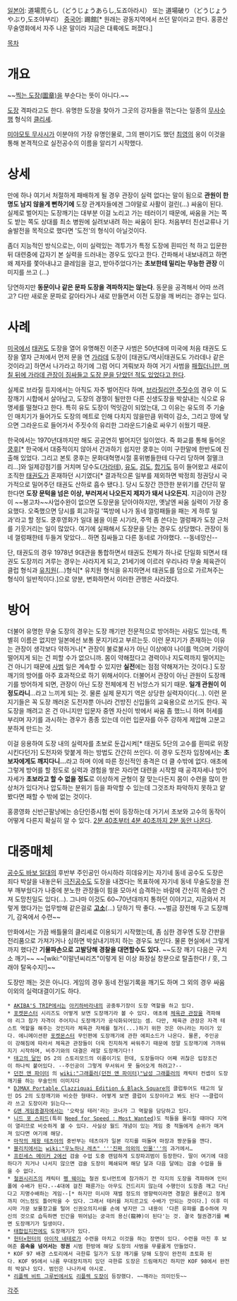 [[일본어]]: 道場荒らし（どうじょうあらし,도죠아라시） 또는 道場破り（どうじょうやぶり,도조야부리）
[[중국어]]: 踢館[* 원래는 광동지역에서 쓰던 말이라고 한다. 홍콩산 무술영화에서 자주 나온 말이라 지금은 대륙에도 퍼졌다.]

[[목차]]

= 개요 =
~~[[도장#s-1|찍는 도장(圖章)]]을 부순다는 뜻이 아니다.~~

[[도장#s-2|도장]] 격파라고도 한다. 유명한 도장을 찾아가 그곳의 강자들을 꺾는다는 일종의 [[무사수행]] 형식의 [[클리셰]].

[[미야모토 무사시]]가 이분야의 가장 유명인물로, 그의 팬이기도 했던 [[최영의]] 옹이 이것을 통해 본격적으로 실전공수의 이름을 알리기 시작했다. 

= 상세 =
만에 하나 여기서 처절하게 패배하게 될 경우 관장이 실력 없다는 말이 됨으로 '''관원이 한명도 남지 않을게 뻔하기에''' 도장 관계자들에겐 그야말로 사활이 걸린(...) 싸움이 된다. 실제로 벌어지는 도장깨기는 대부분 이걸 노리고 가는 테러이기 때문에, 싸움을 거는 쪽도 받는 쪽도 상대를 최소 병원에 실려보내려 하는 싸움이 된다. 처음부터 친선교류나 기술발전을 목적으로 했다면 '도전'의 형식이 아닐것이다.

좀더 지능적인 방식으로는, 이미 실력있는 격투가가 특정 도장에 흰띠인 척 하고 입문한뒤 대련중에 갑자기 본 실력을 드러내는 경우도 있다고 한다. 간파해서 내보내려고 하면 왜 제자를 쫓아내냐고 클레임을 걸고, 받아주었다가는 '''초보한테 밀리는 무능한 관장''' 이미지를 쓰고 (...)

당연하지만 '''동문이나 같은 문파 도장을 격파하지는 않는다'''. 동문을 공격해서 어따 쓰려고? 다만 새로운 문파로 갈아타거나 새로 만들면서 이전 도장을 깨 버리는 경우는 있다.
= 사례 =
[[미국]]에서 [[태권도]] 도장을 열어 유명해진 이준구 사범은 50년대에 미국에 처음 태권도 도장을 열자 근처에서 먼저 문을 연 [[가라데]] 도장이 [태권도/역사|태권도도 가라데나 같은 것이라고] 하면서 나가라고 하기에 그럼 어디 겨뤄보자 하여 거기 사범을 [[역관광|패줬더니만, 며칠 뒤에 가라데 관장이 짐싸들고 도장 문을 닫았던 적도 있었다고 한다]].

실제로 브라질 등지에서는 아직도 자주 벌어진다 하며, [[브라질리안 주짓수]]의 경우 이 도장깨기 시합에서 살아남고, 도장의 경쟁이 될만한 다른 신생도장을 박살내는 식으로 유명세를 떨쳤다고 한다. 특히 유도 도장이 먹잇감이 되었는대, 그 이유는 유도의 주 기술인 매치기가 들어가도 도장의 메트로 인해 다치지 않을만큼 위력이 감소, 그리고 땅에 닿으면 그라운드로 들어가서 주짓수의 유리한 그라운드기술로 싸우기 쉬웠기 때문.

한국에서는 1970년대까지만 해도 공공연히 벌어지던 일이었다. 즉 화교를 통해 들어온 [[쿵후]][* 한국에서 대중적이지 않아서 간과하기 쉽지만 쿵후는 이미 구한말에 한반도에 진출해 있었다. 그리고 본토 쿵후는 문화대혁명시절 홍위병들한테 다구리 당하며 절멸크리...]와 일제강점기를 거치며 당수도([[가라테]]), [[유도]], [[검도]], [[합기도]] 등이 들어왔고 새로이 조직한 [[태권도]]가 혼재하던 시기였다[* 결과적으론 일부를 제외하면 박정희 정권당시 국가적으로 밀어주던 태권도 산하로 흡수 됐다.]. 당시 도장간 깐깐한 분위기를 간단히 말한다면 '''도장 문턱을 넘은 이상, 부러져서 나오든지 제자가 돼서 나오든지'''. 지금이야 관장이 ~~봉고차~~사업수완이 없으면 도장문을 닫아야하지만, 옛날엔 싸움 실력이 가장 중요했다. 오죽했으면 당시를 회고하길 '뚝방에 나가 동네 껄렁패들을 패는 게 하루 일과'라고 할 정도. 쿵후영화가 일대 붐을 이룬 시기라, 주먹 좀 쓴다는 껄렁패가 도장 근처를 기웃거리는 일이 많았다. 여기에 실패해서 도장문을 닫는 경우도 상당했다. 관장이 동네 껄렁패한테 두들겨 맞았다... 하면 짐싸들고 다른 동네로 가야했다. --동네망신--

단, 태권도의 경우 1978년 9대관을 통합하면서 태권도 전체가 하나로 단일화 되면서 태권도 도장끼리 겨루는 경우는 사라지게 되고, 21세기에 이르러 우리나라 무술 체육관이 클럽 형식과 [[유치원]](...)형식[* 유치원 형식을 유지하면서 태권도를 덤으로 가르쳐주는 형식이 일반적이다.]으로 양분, 변화하면서 이러한 관행은 사라졌다.

= 방어 =
더불어 유명한 무술 도장의 경우는 도장 깨기만 전문적으로 방어하는 사람도 있는데, 특별히 이름은 없지만 일본에선 보통 문지기라고 부르는듯. 이런 문지기가 존재하는 이유는 관장이 생각보다 약하거나[* 관장이 불로불사가 아닌 이상에야 나이를 먹으며 기량이 떨어지게 되는 건 피할 수가 없으니까. 몸이 약해젔다고 경력이나 지도력까지 떨어지는 건 아니기 때문에 [[사범]] 일은 계속할 수 있지만 '''실전'''에는 점점 약해져가는 것이다.] 도장깨기의 방어를 아주 효과적으로 하기 위해서이다. 더불어서 관장이 아닌 관원이 도장깨기를 방어하게 되면, 관장이 아닌 도장 전체에게 진 뉘앙스가 되기 때문. '''일개 관원이 이 정도라니'''…라고 느끼게 되는 것. 물론 실제 문지기 역은 상당한 실력자이다(…). 이런 문지기들은 꼭 도장 깨러온 도전자뿐 아니라 건방진 신입들의 교육용으로 쓰기도 한다. 꼭 도장을 깨려고 온 건 아니지만 입문자 중엔 자신이 밖에서 싸움 좀 했느니 하며 허세를 부리며 자기를 과시하는 경우가 종종 있는데 이런 입문자를 아주 강하게 제압해 고분고분하게 만드는 것.

이걸 응용하여 도장 내의 실력자를 초보로 둔갑시켜[* 태권도 5단의 고수를 흰띠로 위장시킨다던가] 도전자와 맞붙게 하는 방법도 간간히 쓰인다. 이 경우 도전자 입장에서는 '''초보자에게도 깨지다니…'''라고 하며 이에 따른 정신적인 충격은 더 클 수밖에 없다. 애초에 그렇게 방어를 할 정도로 실력과 경험을 쌓은 자라면 대련을 시작할 때 공격자세나 방어자세가 '''초보라고 할 수 없을 정도'''로 이상하게 균형이 잘 맞는다든지 몸이 수련을 많이 한 상처가 있다거나 압도하는 분위기 등을 파악할 수 있는데 그것조차 파악하지 못하고 얕봤다면 패할 수 밖에 없는 것이다.

홍콩영화 신반근팔냥에는 승단인증시험 씬이 등장하는데 거기서 초보와 고수의 동작이 어떻게 다른지 확실히 알 수 있다. [http://www.youtube.com/watch?v=2DjchkE4tYk 2분 40초부터 4분 40초까지 2분 동안 나온다].

= 대중매체 =
[[공수도 바보 일대]]의 후반부 주인공인 아시하라 히데유키는 자기네 동네 공수도 도장은 죄다 박살을 내놓은뒤 [[극진공수도]] 도장을 내겠다는 목표하에 자기네 동네 무술도장을 전부 깨부쉈다가 나중에 분노한 관장들이 힘을 모아서 습격하는 바람에 간신히 목숨만 건져 도망친일도 있다(...). 그나마 이것도 60~70년대까지 통하던 이야기고, 지금와서 저렇게 했다가는 업무방해 같은걸로 '''[[고소]]'''(...) 당하기 딱 좋다. ~~벌금 장전해 두고 도장깨기, 감옥에서 수련~~

만화에서는 가끔 배틀물의 클리셰로 이용되기 시작했는데, 좀 심한 경우엔 도장 간판을 전리품으로 가져가거나 심하면 박살내기까지 하는 경우도 보인다. 물론 현실에서 그렇게까지 했다간 '''기물파손으로 고발당해 경찰을 대면할수도 있다.''' ~~도장 깨기 다음은 구치소 깨기~~ ~~[wiki:"이말년씨리즈"이렇게 된 이상 화장실 창문으로 탈출한다! / 훗, 그래야 탈옥수지!]~~

도장만 깨는 것은 아니다. 게임의 경우 동네 전일기록을 깨기도 하며 그 외의 경우 싸움 이외의 실력대결이기도 하다.

 * [[AKIBA'S TRIP]]에서는 [[아키하바라]]내의 공중투기장이 도장 역할을 하고 있다.
 * [[포켓몬스터]] 시리즈도 어떻게 보면 도장깨기라 볼 수 있다. 애초에 [[체육관 관장]]을 격파해야 리그 참가 자격이 주어지니 도장깨기가 공식화되어있는 셈. 다만, 체육관 관장은 자격 테스트 역할을 해주는 것인지라 체육관 자체를 철거(...)하기 위한 것은 아니라는 차이가 있다. 에니메이션판 [[포켓몬스터]] 무인편에 도장깨기에 관한 에피소드가 나온다. 물론, 주인공이 강해짐에 따라서 체육관 관장들이 더욱 진지하게 싸워주기 때문에 정말 도장깨기에 가까워지기 시작하며, 비주기와의 대결은 레알 도장깨기다!!
 * [[태고의 달인]] DS 2의 스토리모드의 이름이기도 한데, 도장들마다 어째 귀찮은 입장조건이 하나씩 붙어있다. --주인공이 그렇게 무서워서 못 들어오게 하려고?--
 * [[던전 앤 파이터]] 의 [[wiki:"그래플러(던전 앤 파이터)"남성 그래플러]]의 캐릭터 컨셉이 도장깨기를 하는 무술인의 이미지다
 * [[DJMAX Portable Clazziquai Edition & Black Square]]의 클럽투어도 태고의 달인 DS 2의 도장깨기와 비슷한 형태다. 어떻게 보면 클럽이 도장이라고 봐도 된다 ~~클럽이라 쓰고 도장이라 읽는다~~
 * [[G맨 게임종결자]]에서는 '오락실 테러'라는 코너가 그 역할을 담당하고 있다.
 * [[니드 포 스피드]](특히 [[Need for Speed : Most Wanted]])도 적들을 물리칠 때마다 지역이 열리므로 비슷하게 볼 수 있다. 사실상 월드 개념이 있는 게임 중 적들에게 순위가 매겨져 있다면 여기에 해당.
 * [[마작의 제왕 테츠야]]의 중반부는 테츠야가 일본 각지를 떠돌며 마장과 짱꾼들을 깬다.
 * [[블리치]]에서는 [[wiki:"우노하나 레츠" '''진짜 의외의 인물''']]의 과거에서…
 * [[프린세스 메이커 2]]에선 검술 수업 도중 랜덤하게 도장파괴범이 등장한다. 딸이 여기에 대응하다가 지거나 나서지 않으면 검술 도장이 폐쇄되며 해당 달과 다음 달에는 검술 수업을 들을 수 없다.
 * [[철권]]시리즈의 캐릭터 [[펭 웨이]]는 철권 토너먼트에 참가하기 전 각지의 도장을 격파하며 인터폴에 수배가 된다.--4대에 걸친 패륜가는 아무도 건드리지 않는데 수행인이 도장좀 깨고 다닌다고 지명수배하는 게임--[* 하지만 미시마 재벌 정도의 영향력이라면 경찰은 물론이고 정계까지 어느정도 틀어막을 수 있다. 그래서 테러를 저지르고도 수배가 안되는 것이다.] 이후 미시마 가문 보물창고를 털어 신권오의지서를 손에 넣지만 그 내용이 '다른 유파를 흡수하여 자신의 것으로 습득하면 인간을 뛰어넘는 궁극의 용신(龍神)이 된다'는 것. 결국 철권경기를 빼면 도장깨기가 일생이다.
 * [[태합입지전]]에도 도장깨기가 있다.
 * [[헌터×헌터]]의 [[아이작 네테로]]가 수련을 마치고 이것을 하는 장면이 있다. 수련을 마친 후 보여준 '''음속을 넘어서는 정권''' 시범 한방에 해당 도장의 사범을 무릎꿇게 만들었다.
 * KOF 97 배경 스토리에서 극한류 일가가 도장 깨기를 당해 도장이 완전히 초토화 된다. KOF 95에서 나름 무대장치까지 있던 극한류 도장은 드림매치긴 하지만 KOF 98에서 완전히 박살나 있다. 범인은 나나카세 야시로.
 * [[리플렉 비트 그루빈]]에서도 [[리플렉 도장]]이 등장했다. ~~깨라는 의미인듯~~

[[각주]]
